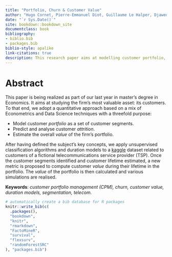 ```yaml
---
title: "Portfolio, Churn & Customer Value"
author: "Hugo Cornet, Pierre-Emmanuel Diot, Guillaume Le Halper, Djawed Mancer"
date: "`r Sys.Date()`"
site: bookdown::bookdown_site
documentclass: book
bibliography:
- biblio.bib
- packages.bib
biblio-style: apalike
link-citations: true
description: This research paper aims at modelling customer portfolio, churn and customer value.
---
```



# Abstract{-#abstract}

This paper is being realized as part of our last year in master's degree in Economics. It aims at studying the firm's most valuable asset: its customers. To that end, we adopt a quantitative approach based on a mix of Econometrics and Data Science techniques with a threefold purpose:

- Model customer *portfolio* as a set of customer segments.
- Predict and analyse customer *attrition*.
- Estimate the overall *value* of the firm's portfolio.

After having defined the subject's key concepts, we apply unsupervised classification algorithms and duration models to a [kaggle](https://www.kaggle.com/yeanzc/telco-customer-churn-ibm-dataset) dataset related to customers of a fictional telecommunications service provider (TSP). Once the customer segments identified and customer lifetime estimated, a new metric is proposed to compute customer *value* during their lifetime in the portfolio. The *value* of the portfolio is then calculated and various simulations are realised. 

**Keywords**: *customer portfolio management (CPM), churn, customer value, duration models, segmentation, telecom.* 

```r
# automatically create a bib database for R packages
knitr::write_bib(c(
  .packages(), 
  "bookdown", 
  "knitr", 
  "rmarkdown", 
  "FactoMineR", 
  "survival", 
  "flexsurv", 
  "randomForestSRC"
), "packages.bib")
```



